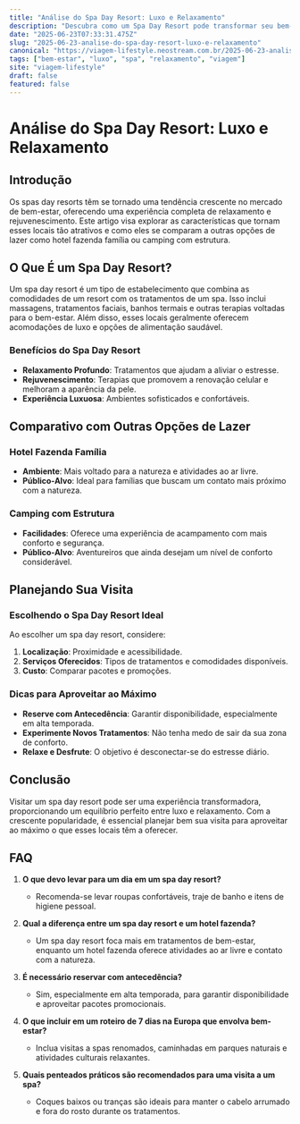 ```yaml
---
title: "Análise do Spa Day Resort: Luxo e Relaxamento"
description: "Descubra como um Spa Day Resort pode transformar seu bem-estar com luxo e relaxamento, ideal para quem busca uma experiência renovadora."
date: "2025-06-23T07:33:31.475Z"
slug: "2025-06-23-analise-do-spa-day-resort-luxo-e-relaxamento"
canonical: "https://viagem-lifestyle.neostream.com.br/2025-06-23-analise-do-spa-day-resort-luxo-e-relaxamento"
tags: ["bem-estar", "luxo", "spa", "relaxamento", "viagem"]
site: "viagem-lifestyle"
draft: false
featured: false
---
```


# Análise do Spa Day Resort: Luxo e Relaxamento

## Introdução

Os spas day resorts têm se tornado uma tendência crescente no mercado de bem-estar, oferecendo uma experiência completa de relaxamento e rejuvenescimento. Este artigo visa explorar as características que tornam esses locais tão atrativos e como eles se comparam a outras opções de lazer como hotel fazenda família ou camping com estrutura.

## O Que É um Spa Day Resort?

Um spa day resort é um tipo de estabelecimento que combina as comodidades de um resort com os tratamentos de um spa. Isso inclui massagens, tratamentos faciais, banhos termais e outras terapias voltadas para o bem-estar. Além disso, esses locais geralmente oferecem acomodações de luxo e opções de alimentação saudável.

### Benefícios do Spa Day Resort

- **Relaxamento Profundo**: Tratamentos que ajudam a aliviar o estresse.
- **Rejuvenescimento**: Terapias que promovem a renovação celular e melhoram a aparência da pele.
- **Experiência Luxuosa**: Ambientes sofisticados e confortáveis.

## Comparativo com Outras Opções de Lazer

### Hotel Fazenda Família

- **Ambiente**: Mais voltado para a natureza e atividades ao ar livre.
- **Público-Alvo**: Ideal para famílias que buscam um contato mais próximo com a natureza.

### Camping com Estrutura

- **Facilidades**: Oferece uma experiência de acampamento com mais conforto e segurança.
- **Público-Alvo**: Aventureiros que ainda desejam um nível de conforto considerável.

## Planejando Sua Visita

### Escolhendo o Spa Day Resort Ideal

Ao escolher um spa day resort, considere:

1. **Localização**: Proximidade e acessibilidade.
2. **Serviços Oferecidos**: Tipos de tratamentos e comodidades disponíveis.
3. **Custo**: Comparar pacotes e promoções.

### Dicas para Aproveitar ao Máximo

- **Reserve com Antecedência**: Garantir disponibilidade, especialmente em alta temporada.
- **Experimente Novos Tratamentos**: Não tenha medo de sair da sua zona de conforto.
- **Relaxe e Desfrute**: O objetivo é desconectar-se do estresse diário.

## Conclusão

Visitar um spa day resort pode ser uma experiência transformadora, proporcionando um equilíbrio perfeito entre luxo e relaxamento. Com a crescente popularidade, é essencial planejar bem sua visita para aproveitar ao máximo o que esses locais têm a oferecer.

## FAQ

1. **O que devo levar para um dia em um spa day resort?**
   - Recomenda-se levar roupas confortáveis, traje de banho e itens de higiene pessoal.

2. **Qual a diferença entre um spa day resort e um hotel fazenda?**
   - Um spa day resort foca mais em tratamentos de bem-estar, enquanto um hotel fazenda oferece atividades ao ar livre e contato com a natureza.

3. **É necessário reservar com antecedência?**
   - Sim, especialmente em alta temporada, para garantir disponibilidade e aproveitar pacotes promocionais.

4. **O que incluir em um roteiro de 7 dias na Europa que envolva bem-estar?**
   - Inclua visitas a spas renomados, caminhadas em parques naturais e atividades culturais relaxantes.

5. **Quais penteados práticos são recomendados para uma visita a um spa?**
   - Coques baixos ou tranças são ideais para manter o cabelo arrumado e fora do rosto durante os tratamentos.